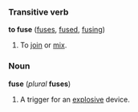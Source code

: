 ===Transitive verb===
'''to fuse''' ([[fuses]], [[fused]], [[fusing]])
#To [[join]] or [[mix]].

===Noun===
'''fuse''' (''plural'' '''fuses''')
#A trigger for an [[explosive]] device.